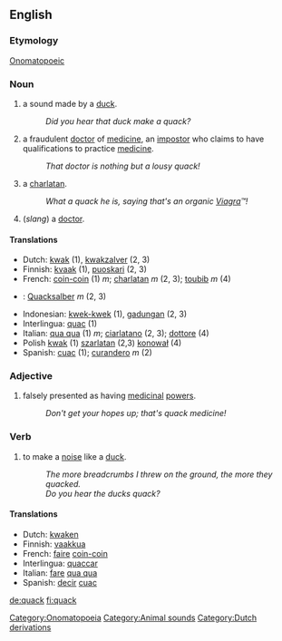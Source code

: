 ==English==

===Etymology===
[[Onomatopoeic]]
[[Category:Onomatopoeia]]

=== Noun ===
# a sound made by a [[duck]].
#:''Did you hear that duck make a quack?''
# a fraudulent [[doctor]] of [[medicine]], an [[impostor]] who claims to have qualifications to practice [[medicine]].
#:''That doctor is nothing but a lousy quack!''
# a [[charlatan]].
#:''What a quack he is, saying that's an organic [[Viagra]]&#8482;!'' 
# (''slang'') a [[doctor]].

==== Translations ====
*Dutch: [[kwak]] (1), [[kwakzalver]] (2, 3)
*Finnish: [[kvaak]] (1), [[puoskari]] (2, 3)
*French: [[coin-coin]] (1) ''m''; [[charlatan]] ''m'' (2, 3); [[toubib]] ''m'' (4)
*{{de}}: [[Quacksalber]] ''m'' (2, 3)
*Indonesian: [[kwek-kwek]] (1), [[gadungan]] (2, 3)
*Interlingua: [[quac]] (1)
*Italian: [[qua qua]] (1) ''m''; [[ciarlatano]] (2, 3); [[dottore]] (4)
*Polish [[kwak]] (1) [[szarlatan]] (2,3) [[konował]] (4)
*Spanish: [[cuac]] (1); [[curandero]] ''m'' (2)

=== Adjective ===
# falsely presented as having [[medicinal]] [[power]]s.
#:''Don't get your hopes up; that's quack medicine!''

=== Verb ===
# to make a [[noise]] like a [[duck]].
#:''The more breadcrumbs I threw on the ground, the more they quacked.''
#:''Do you hear the ducks quack?''

==== Translations ====
*Dutch: [[kwaken]]
*Finnish: [[vaakkua]]
*French: [[faire]] [[coin-coin]]
*Interlingua: [[quaccar]]
*Italian: [[fare]] [[qua qua]]
*Spanish: [[decir]] [[cuac]]

[[Category:Animal sounds]]
[[Category:Dutch derivations]]

[[de:quack]]
[[fi:quack]]